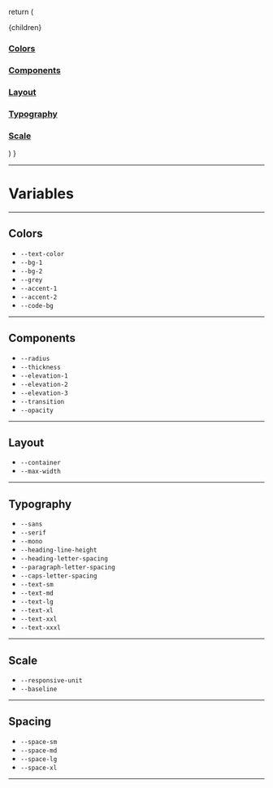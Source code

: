 

  return (
    <Layout location={location}>
      <article className="padding page">
        <SEO title="Home" />
        <div className="aside-content-grid">
          <div className="content">{children}</div>
          <aside className="aside">
            <a className="nav-link" href="#colors">
              <h3>Colors</h3>
            </a>
            <a className="nav-link" href="#components">
              <h3>Components</h3>
            </a>
            <a className="nav-link" href="#layout">
              <h3>Layout</h3>
            </a>
            <a className="nav-link" href="#typography">
              <h3>Typography</h3>
            </a>
            <a className="nav-link" href="#scale">
              <h3>Scale</h3>
            </a>
          </aside>
        </div>
      </article>
    </Layout>
  )
}

---

<h1 className="text--xxxl title">Variables</h1>

---

<h2 className="title scroll-margin-top" id="colors">
  Colors
</h2>

- `--text-color`
- `--bg-1`
- `--bg-2`
- `--grey`
- `--accent-1`
- `--accent-2`
- `--code-bg`

---

<h2 className="title scroll-margin-top" id="components">
  Components
</h2>

- `--radius`
- `--thickness`
- `--elevation-1`
- `--elevation-2`
- `--elevation-3`
- `--transition`
- `--opacity`

---

<h2 className="title scroll-margin-top" id="layout">
  Layout
</h2>

- `--container`
- `--max-width`

---

<h2 className="title scroll-margin-top" id="typography">
  Typography
</h2>

- `--sans`
- `--serif`
- `--mono`
- `--heading-line-height`
- `--heading-letter-spacing`
- `--paragraph-letter-spacing`
- `--caps-letter-spacing`
- `--text-sm`
- `--text-md`
- `--text-lg`
- `--text-xl`
- `--text-xxl`
- `--text-xxxl`

---

<h2 className="title scroll-margin-top" id="scale">
  Scale
</h2>

- `--responsive-unit`
- `--baseline`

---

<h2 className="title scroll-margin-top" id="spacing">
  Spacing
</h2>

- `--space-sm`
- `--space-md`
- `--space-lg`
- `--space-xl`

---
